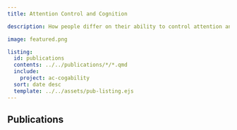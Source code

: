 ```yaml
---
title: Attention Control and Cognition

description: How people differ on their ability to control attention and how that predicts performance in other sensory, cognitive, and real-world domains.

image: featured.png

listing: 
  id: publications
  contents: ../../publications/*/*.qmd
  include:
    project: ac-cogability
  sort: date desc
  template: ../../assets/pub-listing.ejs
---
```


## Publications

::: {#publications}
:::
